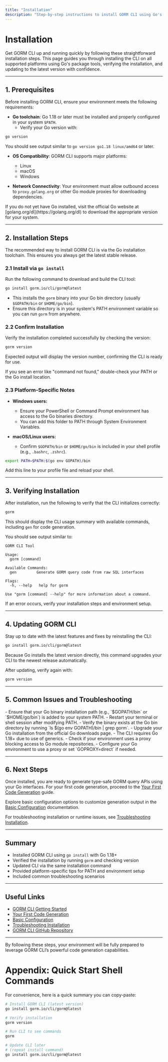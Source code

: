 ```yaml
---
title: "Installation"
description: "Step-by-step instructions to install GORM CLI using Go's package tools. Includes installation commands for all supported platforms, a verification routine, and guidance on updating to new versions. This page empowers users to get the CLI up and running in minutes."
---
```


# Installation

Get GORM CLI up and running quickly by following these straightforward installation steps. This page guides you through installing the CLI on all supported platforms using Go's package tools, verifying the installation, and updating to the latest version with confidence.

---

## 1. Prerequisites

Before installing GORM CLI, ensure your environment meets the following requirements:

- **Go toolchain**: Go 1.18 or later must be installed and properly configured in your system `$PATH`.
  - Verify your Go version with:

```bash
go version
```

  You should see output similar to `go version go1.18 linux/amd64` or later.

- **OS Compatibility**: GORM CLI supports major platforms:
  - Linux
  - macOS
  - Windows

- **Network Connectivity**: Your environment must allow outbound access to `proxy.golang.org` or other Go module proxies for downloading dependencies.

<Tip>
If you do not yet have Go installed, visit the official Go website at [golang.org/dl](https://golang.org/dl) to download the appropriate version for your system.
</Tip>

---

## 2. Installation Steps

The recommended way to install GORM CLI is via the Go installation toolchain. This ensures you always get the latest stable release.

### 2.1 Install via `go install`

Run the following command to download and build the CLI tool:

```bash
go install gorm.io/cli/gorm@latest
```

- This installs the `gorm` binary into your Go bin directory (usually `$GOPATH/bin` or `$HOME/go/bin`).
- Ensure this directory is in your system's PATH environment variable so you can run `gorm` from anywhere.

### 2.2 Confirm Installation

Verify the installation completed successfully by checking the version:

```bash
gorm version
```

Expected output will display the version number, confirming the CLI is ready for use.

If you see an error like "command not found," double-check your PATH or the Go install location.

### 2.3 Platform-Specific Notes

- **Windows users:**
  - Ensure your PowerShell or Command Prompt environment has access to the Go binaries directory.
  - You can add this folder to PATH through System Environment Variables.

- **macOS/Linux users:**
  - Confirm `$GOPATH/bin` or `$HOME/go/bin` is included in your shell profile (e.g., `.bashrc`, `.zshrc`).

```bash
export PATH=$PATH:$(go env GOPATH)/bin
```

Add this line to your profile file and reload your shell.

---

## 3. Verifying Installation

After installation, run the following to verify that the CLI initializes correctly:

```bash
gorm
```

This should display the CLI usage summary with available commands, including `gen` for code generation.

You should see output similar to:

```
GORM CLI Tool

Usage:
  gorm [command]

Available Commands:
  gen         Generate GORM query code from raw SQL interfaces

Flags:
  -h, --help   help for gorm

Use "gorm [command] --help" for more information about a command.
```

If an error occurs, verify your installation steps and environment setup.

---

## 4. Updating GORM CLI

Stay up to date with the latest features and fixes by reinstalling the CLI:

```bash
go install gorm.io/cli/gorm@latest
```

Because Go installs the latest version directly, this command upgrades your CLI to the newest release automatically.

After updating, verify again with:

```bash
gorm version
```

---

## 5. Common Issues and Troubleshooting

<AccordionGroup title="Troubleshooting Installation Issues">
<Accordion title="Command Not Found After Installation">
- Ensure that your Go binary installation path (e.g., `$GOPATH/bin` or `$HOME/go/bin`) is added to your system PATH.
- Restart your terminal or shell session after modifying PATH.
- Verify the binary exists at the Go bin directory by running `ls $(go env GOPATH)/bin | grep gorm`.
</Accordion>
<Accordion title="Go Version Is Below 1.18">
- Upgrade your Go installation from the official Go downloads page.
- The CLI requires Go 1.18+ due to use of generics.
</Accordion>
<Accordion title="Network or Proxy Issues During Installation">
- Check if your environment uses a proxy blocking access to Go module repositories.
- Configure your Go environment to use a proxy or set `GOPROXY=direct` if needed.
</Accordion>
</AccordionGroup>

---

## 6. Next Steps

Once installed, you are ready to generate type-safe GORM query APIs using your Go interfaces. For your first code generation, proceed to the [Your First Code Generation](getting-started/configuration-first-usage/first-generation-run) guide.

Explore basic configuration options to customize generation output in the [Basic Configuration](getting-started/configuration-first-usage/basic-configuration) documentation.

For troubleshooting installation or runtime issues, see [Troubleshooting Installation](getting-started/setup-prerequisites-installation/troubleshooting-installation).


---

## Summary
- Installed GORM CLI using `go install` with Go 1.18+
- Verified the installation by running `gorm` and checking version
- Updated CLI via the same installation command
- Provided platform-specific tips for PATH and environment setup
- Included common troubleshooting scenarios

---

## Useful Links
- [GORM CLI Getting Started](getting-started/setup-prerequisites-installation/prerequisites-requirements)
- [Your First Code Generation](getting-started/configuration-first-usage/first-generation-run)
- [Basic Configuration](getting-started/configuration-first-usage/basic-configuration)
- [Troubleshooting Installation](getting-started/setup-prerequisites-installation/troubleshooting-installation)
- [GORM CLI GitHub Repository](https://github.com/go-gorm/cli)

---

By following these steps, your environment will be fully prepared to leverage GORM CLI’s powerful code generation capabilities.

# Appendix: Quick Start Shell Commands

For convenience, here is a quick summary you can copy-paste:

```bash
# Install GORM CLI (latest version)
go install gorm.io/cli/gorm@latest

# Verify installation
gorm version

# Run CLI to see commands
gorm

# Update CLI later
# (repeat install command)
go install gorm.io/cli/gorm@latest
```